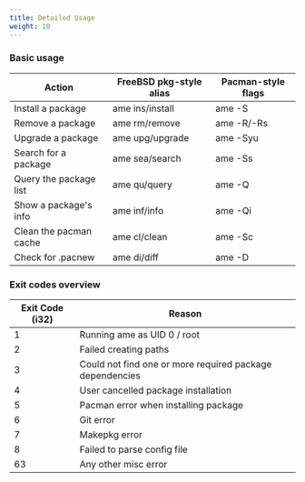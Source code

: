 ```yaml
---
title: Detailed Usage
weight: 10
---
```


### Basic usage

| Action                 | FreeBSD pkg-style alias | Pacman-style flags |
|------------------------|-------------------------|--------------------|
| Install a package      | ame ins/install         | ame -S             |
| Remove a package       | ame rm/remove           | ame -R/-Rs         |
| Upgrade a package      | ame upg/upgrade         | ame -Syu           |
| Search for a package   | ame sea/search          | ame -Ss            |
| Query the package list | ame qu/query            | ame -Q             |
| Show a package's info  | ame inf/info            | ame -Qi            |
| Clean the pacman cache | ame cl/clean            | ame -Sc            |
| Check for .pacnew      | ame di/diff             | ame -D             |

### Exit codes overview

| Exit Code (i32) | Reason                                                   |
|-----------------|----------------------------------------------------------|
| 1               | Running ame as UID 0 / root                              |
| 2               | Failed creating paths                                    |
| 3               | Could not find one or more required package dependencies |
| 4               | User cancelled package installation                      |
| 5               | Pacman error when installing package                     |
| 6               | Git error                                                |
| 7               | Makepkg error                                            |
| 8               | Failed to parse config file                              |
| 63              | Any other misc error                                     |
